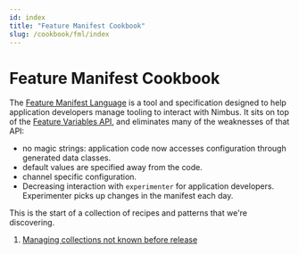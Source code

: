```yaml
---
id: index
title: "Feature Manifest Cookbook"
slug: /cookbook/fml/index
---
```

# Feature Manifest Cookbook

The [Feature Manifest Language](/fml-spec) is a tool and specification designed to help application developers manage tooling to interact with Nimbus. It sits on top of the [Feature Variables API](/mobile-feature-api), and eliminates many of the weaknesses of that API:

 * no magic strings: application code now accesses configuration through generated data classes.
 * default values are specified away from the code.
 * channel specific configuration.
 * Decreasing interaction with `experimenter` for application developers. Experimenter picks up changes in the manifest each day.

This is the start of a collection of recipes and patterns that we're discovering.

1. [Managing collections not known before release](growable-collections)

